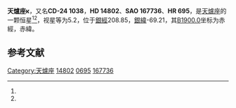 {{Starbox begin
| name = 天爐座κ
}}
{{Starbox observe
| epoch = [[J2000.0|J2000.0]]
| constell = [[天爐座|天爐座]]<ref name=SIMBAD>{{cite web
 | url=http://simbad.u-strasbg.fr/simbad/sim-id?Ident=HR+695
 | title =Pulsating variable Star
 | publisher=Centre de Données astronomiques de Strasbourg
 | work=SIMBAD
 | accessdate=2012-07-13}}</ref><ref name=DATA>{{cite web
 | url=http://vizier.u-strasbg.fr/viz-bin/VizieR-5?-out.add=.&-source=5050&-corr=PK=HR&-out.max=9999&HR=695
 | title =VizieR Detailed Page
 | accessdate=2012-07-13}}</ref>
| 星官 = 
| ra = {{RA|2|22|32.6}}<ref name=SIMBAD /><ref name=DATA />
| dec = {{DEC|-23|48|59}}<ref name=SIMBAD /><ref name=DATA />
| appmag_v = 5.2<ref name=SIMBAD /><ref name=DATA />
}}
{{Starbox character
| class = G0Va<ref name=SIMBAD /><ref name=DATA />
| b-v = 0.6<ref name=SIMBAD /><ref name=DATA />
| u-b = 0.12<ref name=SIMBAD /><ref name=DATA />
| r-i = 0.36<ref name=SIMBAD /><ref name=DATA />
| variable = 
}}
{{Starbox astrometry
| radial_v = 0.12
| prop_mo_ra = 18
| parallax = 0.077
| p_error = 
}}
{{Starbox catalog
| names =CD-24 1038，[[SAO星表|SAO]] 167736，[[HD星表|HD]] 14802，[[HR星表|HR]] 695}}
{{Starbox reference |Simbad=HR+695}}
{{Starbox end}}

'''天爐座κ'''，又名'''CD-24 1038'''，'''HD 14802'''、'''SAO 167736'''、'''HR 695'''，是[[天爐座|天爐座]]的一颗恒星<ref name=SIMBAD /><ref name=DATA />，视星等为5.2，位于[[銀道座標系|銀經]]208.85，[[銀道座標系|銀緯]]-69.21，其[[B1900.0|B1900.0]]坐标为赤經{{RA|2|17|58}}，赤緯{{DEC|-24|-69.21|14}}。

== 参考文献 ==
{{reflist}}

{{star-stub}}

{{天爐座恒星}}
[[Category:天爐座|Category:天爐座]]
[[Category:HD和HDE天體|14802]]
[[Category:HR天體|0695]]
[[Category:SAO天體|167736]]